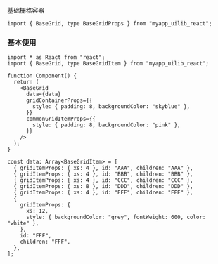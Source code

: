 
<Meta of={Stories} />

<Title>\<BaseGrid></Title>

<Subtitle>基础栅格容器</Subtitle>

```tsx
import { BaseGrid, type BaseGridProps } from "myapp_uilib_react";
```

### 基本使用

<Story of={Stories.ExampleBase} />

```tsx
import * as React from "react";
import { BaseGrid, type BaseGridItem } from "myapp_uilib_react";

function Component() {
  return (
    <BaseGrid
      data={data}
      gridContainerProps={{
        style: { padding: 8, backgroundColor: "skyblue" },
      }}
      commonGridItemProps={{
        style: { padding: 8, backgroundColor: "pink" },
      }}
    />
  );
}

const data: Array<BaseGridItem> = [
  { gridItemProps: { xs: 4 }, id: "AAA", children: "AAA" },
  { gridItemProps: { xs: 4 }, id: "BBB", children: "BBB" },
  { gridItemProps: { xs: 4 }, id: "CCC", children: "CCC" },
  { gridItemProps: { xs: 8 }, id: "DDD", children: "DDD" },
  { gridItemProps: { xs: 4 }, id: "EEE", children: "EEE" },
  {
    gridItemProps: {
      xs: 12,
      style: { backgroundColor: "grey", fontWeight: 600, color: "white" },
    },
    id: "FFF",
    children: "FFF",
  },
];
```

